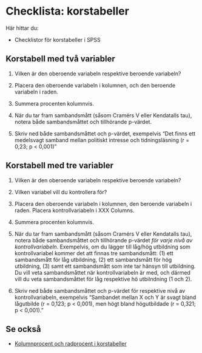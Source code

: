 # Checklista: korstabeller {#checklist-crosstabs}

Här hittar du:

- Checklistor för korstabeller i SPSS

## Korstabell med två variabler

1. Vilken är den oberoende variabeln respektive beroende variabeln?

2. Placera den oberoende variabeln i kolumnen, och den beroende variabeln i raden.

3. Summera procenten kolumnvis.

4. När du tar fram sambandsmått (såsom Cramérs V eller Kendatalls tau), notera både sambandsmåttet och tillhörande p-värdet.

5. Skriv ned både sambandsmåttet och p-värdet, exempelvis "Det finns ett medelsvagt samband mellan politiskt intresse och tidningsläsning (r = 0,23; p < 0,001)"

## Korstabell med tre variabler

1. Vilken är den oberoende variabeln respektive beroende variabeln?

2. Vilken variabel vill du kontrollera för?

3. Placera den oberoende variabeln i kolumnen, den beroende variabeln i raden. Placera kontrollvariabeln i XXX Columns.

4. Summera procenten kolumnvis.

5. När du tar fram sambandsmått (såsom Cramérs V eller Kendatalls tau), notera både sambandsmåttet och tillhörande p-värdet *för varje nivå av kontrollvariabeln*. Exempelvis, om du lägger till låg/hög utbildning som kontrollvariabel kommer det att finnas tre sambandsmått: (1) ett sambandsmått för låg utbildning, (2) ett sambandsmått för hög utbildning, (3) samt ett sambandsmått som inte tar hänsyn till utbildning. Du vill veta sambandsmåttet när kontrollvariabeln är med, och därmed vill du veta sambandsmåttet för låg respektive hö utbilndning (1 och 2).

6. Skriv ned både sambandsmåttet och p-värdet för respektive nivå av kontrollvariabeln, exempelvis "Sambandet mellan X och Y är svagt bland lågutbilde (r = 0,123; p < 0,001), men högt bland högutbildade (r = 0,321; p < 0,001)."

## Se också

- [Kolumnprocent och radprocent i korstabeller](#crosstabs-percent)